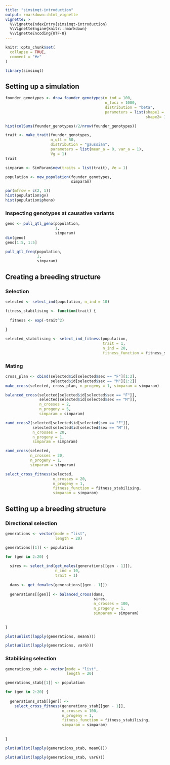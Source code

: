 ```yaml
---
title: "simsimqt-introduction"
output: rmarkdown::html_vignette
vignette: >
  %\VignetteIndexEntry{simsimqt-introduction}
  %\VignetteEngine{knitr::rmarkdown}
  %\VignetteEncoding{UTF-8}
---
```


```r
knitr::opts_chunk$set(
  collapse = TRUE,
  comment = "#>"
)
```

```r
library(simsimqt)
```


## Setting up a simulation

```r
founder_genotypes <- draw_founder_genotypes(n_ind = 100,
                                            n_loci = 1000,
                                            distribution = "beta",
                                            parameters = list(shape1 = 1/2,
                                                              shape2= 1/2))
```


```r
hist(colSums(founder_genotypes)/2/nrow(founder_genotypes))
```


```r
trait <- make_trait(founder_genotypes,
                    n_qtl = 50,
                    distribution = "gaussian",
                    parameters = list(mean_a = 0, var_a = 1),
                    Vg = 1)
trait
```

```r
simparam <- SimParam$new(traits = list(trait), Ve = 1)
```


```r
population <- new_population(founder_genotypes,
                             simparam)
```



```r
par(mfrow = c(2, 1))
hist(population$gv)
hist(population$pheno)
```

### Inspecting genotypes at causative variants

```r
geno <- pull_qtl_geno(population,
                      1,
                      simparam)
dim(geno)
geno[1:5, 1:5]
```

```r
pull_qtl_freq(population,
              1, 
              simparam)
```



## Creating a breeding structure

### Selection

```r
selected <- select_ind(population, n_ind = 10)
```

```r
fitness_stabilising <- function(trait) {
  
  fitness <- exp(-trait^2)
  
}

selected_stabilising <- select_ind_fitness(population,
                                           trait = 1,
                                           n_ind = 20,
                                           fitness_function = fitness_stabilising)
```



### Mating

```r
cross_plan <- cbind(selected$id[selected$sex == "F"][1:2],
                    selected$id[selected$sex == "M"][1:2])
make_cross(selected, cross_plan, n_progeny = 1, simparam = simparam)
```


```r
balanced_cross(selected[selected$id[selected$sex == "F"]],
               selected[selected$id[selected$sex == "M"]],
               n_crosses = 2,
               n_progeny = 5,
               simparam = simparam)
```


```r
rand_cross2(selected[selected$id[selected$sex == "F"]],
            selected[selected$id[selected$sex == "M"]],
            n_crosses = 20,
            n_progeny = 1,
            simparam = simparam)
```
```r
rand_cross(selected,
           n_crosses = 20,
           n_progeny = 1,
           simparam = simparam)
```

```r
select_cross_fitness(selected,
                     n_crosses = 20,
                     n_progeny = 1,
                     fitness_function = fitness_stabilising,
                     simparam = simparam)
```



## Setting up a breeding structure

### Directional selection

```r
generations <- vector(mode = "list",
                      length = 20)

generations[[1]] <- population

for (gen in 2:20) {
  
  sires <- select_ind(get_males(generations[[gen - 1]]), 
                      n_ind = 10,
                      trait = 1)
                      
  dams <- get_females(generations[[gen - 1]])
  
  generations[[gen]] <- balanced_cross(dams,
                                       sires,
                                       n_crosses = 100,
                                       n_progeny = 1,
                                       simparam = simparam)
  
  
}
```

```r
plot(unlist(lapply(generations, meanG)))
```


```r
plot(unlist(lapply(generations, varG)))
```



### Stabilising selection

```r
generations_stab <- vector(mode = "list",
                           length = 20)

generations_stab[[1]] <- population

for (gen in 2:20) {
  
  generations_stab[[gen]] <-
    select_cross_fitness(generations_stab[[gen - 1]],
                         n_crosses = 100,
                         n_progeny = 1,
                         fitness_function = fitness_stabilising,
                         simparam = simparam)
  
  
}
```

```r
plot(unlist(lapply(generations_stab, meanG)))
```


```r
plot(unlist(lapply(generations_stab, varG)))
```

